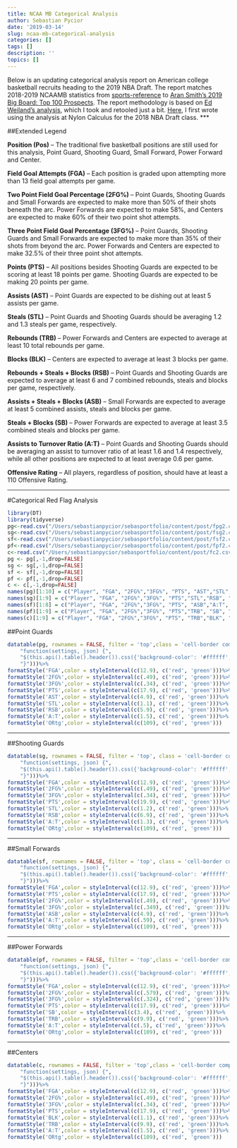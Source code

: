 ```yaml
---
title: NCAA MB Categorical Analysis
author: Sebastian Pycior
date: '2019-03-14'
slug: ncaa-mb-categorical-analysis
categories: []
tags: []
description: ''
topics: []
---
```

Below is an updating categorical analysis report on American college basketball recruits heading to the 2019 NBA Draft. The report matches 2018-2019 NCAAMB statistics from [sports-reference](https://www.sports-reference.com/cbb/) to [Aran Smith's 2019 Big Board: Top 100 Prospects](https://www.nbadraft.net/ranking/bigboard). The report methodology is based on [Ed Weiland's analysis](https://fivethirtyeight.com/features/what-to-look-for-in-an-nba-draft-prospect/), which I took and retooled just a bit. [Here](https://fansided.com/2018/06/14/nylon-calculus-nba-draft-categorical-analysis-wingspan-differential/), I first wrote using the analysis at Nylon Calculus for the 2018 NBA Draft class.
***

##Extended Legend

**Position (Pos)** -- The traditional five basketball positions are still used for this analysis, Point Guard, Shooting Guard, Small Forward, Power Forward and Center. 

**Field Goal Attempts (FGA)** -- Each position is graded upon attempting more than 13 field goal attempts per game.

**Two Point Field Goal Percentage (2FG%)** -- Point Guards, Shooting Guards and Small Forwards are expected to make more than 50% of their shots beneath the arc. Power Forwards are expected to make 58%, and Centers are expected to make 60% of their two point shot attempts. 

**Three Point Field Goal Percentage (3FG%)** -- Point Guards, Shooting Guards and Small Forwards are expected to make more than 35% of their shots from beyond the arc. Power Forwards and Centers are expected to make 32.5% of their three point shot attempts. 

**Points (PTS)** -- All positions besides Shooting Guards are expected to be scoring at least 18 points per game. Shooting Guards are expected to be making 20 points per game.

**Assists (AST)** -- Point Guards are expected to be dishing out at least 5 assists per game.

**Steals (STL)** -- Point Guards and Shooting Guards should be averaging 1.2 and 1.3 steals per game, respectively.

**Rebounds (TRB)** -- Power Forwards and Centers are expected to average at least 10 total rebounds per game.

**Blocks (BLK)** -- Centers are expected to average at least 3 blocks per game.

**Rebounds + Steals + Blocks (RSB)** -- Point Guards and Shooting Guards are expected to average at least 6 and 7 combined rebounds, steals and blocks per game, respectively.

**Assists + Steals + Blocks (ASB)** -- Small Forwards are expected to average at least 5 combined assists, steals and blocks per game.

**Steals + Blocks (SB)**  -- Power Forwards are expected to average at least 3.5 combined steals and blocks per game.

**Assists to Turnover Ratio (A:T)**  -- Point Guards and Shooting Guards should be averaging an assist to turnover ratio of at least 1.6 and 1.4 respectively, while all other positions are expected to at least average 0.6 per game.

**Offensive Rating** -- All players, regardless of position, should have at least a 110 Offensive Rating. 

***

#Categorical Red Flag Analysis

 
```r
library(DT)
library(tidyverse)
pg<-read.csv("/Users/sebastianpycior/sebasportfolio/content/post/fpg2.csv")
sg<-read.csv("/Users/sebastianpycior/sebasportfolio/content/post/fsg2.csv")
sf<-read.csv("/Users/sebastianpycior/sebasportfolio/content/post/fsf2.csv")
pf<-read.csv("/Users/sebastianpycior/sebasportfolio/content/post/fpf2.csv")
c<-read.csv("/Users/sebastianpycior/sebasportfolio/content/post/fc2.csv")
pg <- pg[,-1,drop=FALSE]
sg <- sg[,-1,drop=FALSE]
sf <- sf[,-1,drop=FALSE]
pf <- pf[,-1,drop=FALSE]
c <- c[,-1,drop=FALSE]
names(pg)[1:10] = c("Player", "FGA", "2FG%","3FG%", "PTS", "AST","STL","RSB", "A:T", "ORtg")
names(sg)[1:9] = c("Player", "FGA", "2FG%","3FG%", "PTS","STL","RSB", "A:T", "ORtg")
names(sf)[1:8] = c("Player", "FGA", "2FG%","3FG%", "PTS", "ASB","A:T", "ORtg")
names(pf)[1:9] = c("Player", "FGA", "2FG%","3FG%", "PTS","TRB", "SB", "A:T", "ORtg")
names(c)[1:9] = c("Player", "FGA", "2FG%","3FG%", "PTS", "TRB","BLK", "A:T", "ORtg")

```
##Point Guards
```r
datatable(pg, rownames = FALSE, filter = 'top',class = 'cell-border compact', options = list(pageLength = 20, autoWidth = TRUE , initComplete = JS(
    "function(settings, json) {",
    "$(this.api().table().header()).css({'background-color': '#ffffff', 'color':'#000' });",
    "}")))%>%
formatStyle('FGA',color = styleInterval(c(12.9), c('red', 'green')))%>%
formatStyle('2FG%',color = styleInterval(c(.49), c('red', 'green')))%>%
formatStyle('3FG%',color = styleInterval(c(.34), c('red', 'green')))%>%
formatStyle('PTS',color = styleInterval(c(17.9), c('red', 'green')))%>%
formatStyle('AST',color = styleInterval(c(4.9), c('red', 'green')))%>%
formatStyle('STL',color = styleInterval(c(1.1), c('red', 'green')))%>%
formatStyle('RSB',color = styleInterval(c(5.9), c('red', 'green')))%>%
formatStyle('A:T',color = styleInterval(c(1.5), c('red', 'green')))%>%
formatStyle('ORtg',color = styleInterval(c(109), c('red', 'green')))

```

***

##Shooting Guards
```r
datatable(sg, rownames = FALSE, filter = 'top', class = 'cell-border compact', options = list(pageLength = 20, autoWidth = TRUE , initComplete = JS(
    "function(settings, json) {",
    "$(this.api().table().header()).css({'background-color': '#ffffff', 'color':'#000' });",
    "}")))%>%
formatStyle('FGA',color = styleInterval(c(12.9), c('red', 'green')))%>%
formatStyle('2FG%',color = styleInterval(c(.49), c('red', 'green')))%>%
formatStyle('3FG%',color = styleInterval(c(.34), c('red', 'green')))%>%
formatStyle('PTS',color = styleInterval(c(19.9), c('red', 'green')))%>%
formatStyle('STL',color = styleInterval(c(1.2), c('red', 'green')))%>%
formatStyle('RSB',color = styleInterval(c(6.9), c('red', 'green')))%>%
formatStyle('A:T',color = styleInterval(c(1.3), c('red', 'green')))%>%
formatStyle('ORtg',color = styleInterval(c(109), c('red', 'green')))

```

***

##Small Forwards
```r
datatable(sf, rownames = FALSE, filter = 'top', class = 'cell-border compact', options = list(pageLength = 20, autoWidth = TRUE , initComplete = JS(
    "function(settings, json) {",
    "$(this.api().table().header()).css({'background-color': '#ffffff', 'color':'#000' });",
    "}")))%>%
formatStyle('FGA',color = styleInterval(c(12.9), c('red', 'green')))%>%
formatStyle('PTS',color = styleInterval(c(17.9), c('red', 'green')))%>%
formatStyle('2FG%',color = styleInterval(c(.49), c('red', 'green')))%>%
formatStyle('3FG%',color = styleInterval(c(.349), c('red', 'green')))%>%
formatStyle('ASB',color = styleInterval(c(4.9), c('red', 'green')))%>%
formatStyle('A:T',color = styleInterval(c(.59), c('red', 'green')))%>%
formatStyle('ORtg',color = styleInterval(c(109), c('red', 'green')))

```

***

##Power Forwards
```r
datatable(pf, rownames = FALSE, filter = 'top',class = 'cell-border compact', options = list(pageLength = 20, autoWidth = TRUE , initComplete = JS(
    "function(settings, json) {",
    "$(this.api().table().header()).css({'background-color': '#ffffff', 'color':'#000' });",
    "}")))%>%
formatStyle('FGA',color = styleInterval(c(12.9), c('red', 'green')))%>%
formatStyle('2FG%',color = styleInterval(c(.579), c('red', 'green')))%>%
formatStyle('3FG%',color = styleInterval(c(.324), c('red', 'green')))%>%
formatStyle('PTS',color = styleInterval(c(17.9), c('red', 'green')))%>%
formatStyle('SB',color = styleInterval(c(3.4), c('red', 'green')))%>%
formatStyle('TRB',color = styleInterval(c(9.9), c('red', 'green')))%>%
formatStyle('A:T',color = styleInterval(c(.5), c('red', 'green')))%>%
formatStyle('ORtg',color = styleInterval(c(109), c('red', 'green')))

```

***

##Centers
```r
datatable(c, rownames = FALSE, filter = 'top',class = 'cell-border compact', options = list(pageLength = 20, autoWidth = TRUE , initComplete = JS(
    "function(settings, json) {",
    "$(this.api().table().header()).css({'background-color': '#ffffff', 'color':'#000' });",
    "}")))%>%
formatStyle('FGA',color = styleInterval(c(12.9), c('red', 'green')))%>%
formatStyle('2FG%',color = styleInterval(c(.49), c('red', 'green')))%>%
formatStyle('3FG%',color = styleInterval(c(.34), c('red', 'green')))%>%
formatStyle('PTS',color = styleInterval(c(17.9), c('red', 'green')))%>%
formatStyle('BLK',color = styleInterval(c(1.1), c('red', 'green')))%>%
formatStyle('TRB',color = styleInterval(c(9.9), c('red', 'green')))%>%
formatStyle('A:T',color = styleInterval(c(1.5), c('red', 'green')))%>%
formatStyle('ORtg',color = styleInterval(c(109), c('red', 'green')))

```

